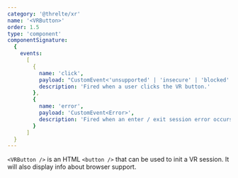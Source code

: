 ```yaml
---
category: '@threlte/xr'
name: '<VRButton>'
order: 1.5
type: 'component'
componentSignature:
  {
    events:
      [
        {
          name: 'click',
          payload: "CustomEvent<'unsupported' | 'insecure' | 'blocked' | 'supported'>",
          description: 'Fired when a user clicks the VR button.'
        },
        {
          name: 'error',
          payload: 'CustomEvent<Error>',
          description: 'Fired when an enter / exit session error occurs.'
        }
      ]
  }
---
```


`<VRButton />` is an HTML `<button />` that can be used to init a VR session. It will also display info about browser support.

<Example path="xr/vr-button" />
